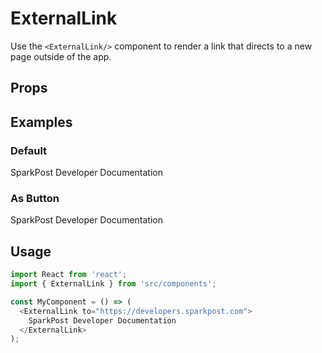 
<Meta title="Links|ExternalLink" component={ExternalLink} />

# ExternalLink

Use the `<ExternalLink/>` component to render a link that directs to a new page outside of the app.

## Props

<Props of={ExternalLink} />

## Examples

### Default

<Preview>
  <ExternalLink to="https://developers.sparkpost.com">
    SparkPost Developer Documentation
  </ExternalLink>
</Preview>

### As Button

<Preview>
  <ExternalLink as={Button} to="https://developers.sparkpost.com" primary>
    SparkPost Developer Documentation
  </ExternalLink>
</Preview>

## Usage

```js
import React from 'react';
import { ExternalLink } from 'src/components';

const MyComponent = () => (
  <ExternalLink to="https://developers.sparkpost.com">
    SparkPost Developer Documentation
  </ExternalLink>
);
```

